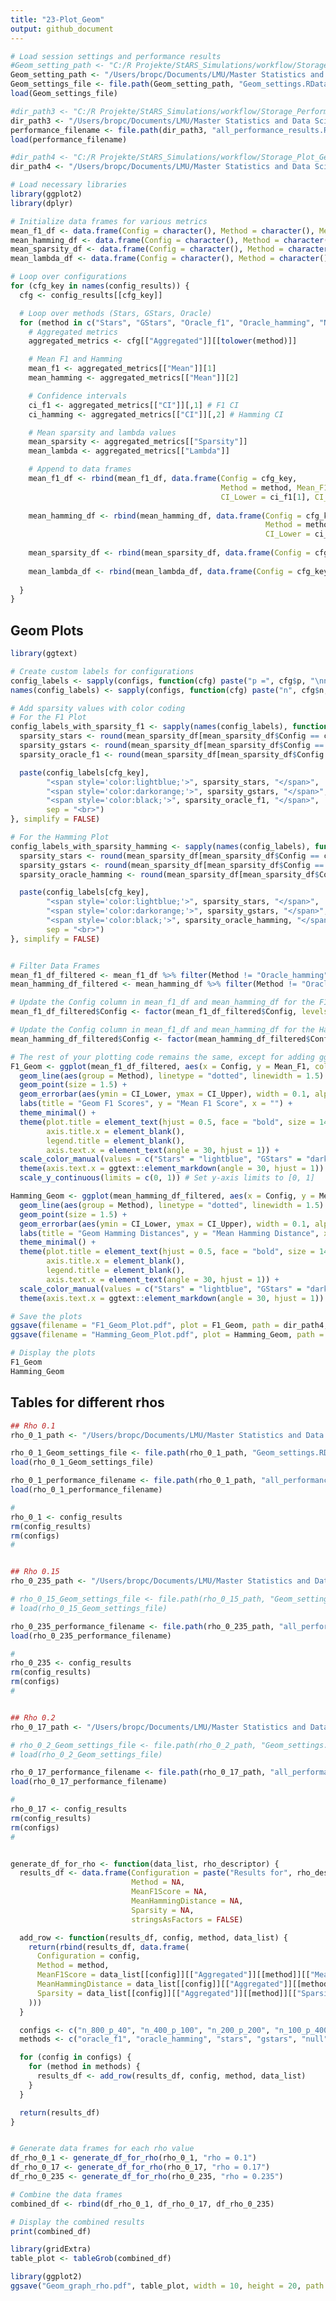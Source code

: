 ```yaml
---
title: "23-Plot_Geom"
output: github_document
---
```


```r

# Load session settings and performance results
#Geom_setting_path <- "C:/R Projekte/StARS_Simulations/workflow/Storage_Settings/"
Geom_setting_path <- "/Users/bropc/Documents/LMU/Master Statistics and Data Science/Masterarbeit/R Master/StARS_Simulations/workflow/Storage_Settings/"
Geom_settings_file <- file.path(Geom_setting_path, "Geom_settings.RData")
load(Geom_settings_file)

#dir_path3 <- "C:/R Projekte/StARS_Simulations/workflow/Storage_Performance_Geom"
dir_path3 <- "/Users/bropc/Documents/LMU/Master Statistics and Data Science/Masterarbeit/R Master/StARS_Simulations/workflow/Storage_Performance_Geom"
performance_filename <- file.path(dir_path3, "all_performance_results.RData")
load(performance_filename)
```


```r

#dir_path4 <- "C:/R Projekte/StARS_Simulations/workflow/Storage_Plot_Geom"
dir_path4 <- "/Users/bropc/Documents/LMU/Master Statistics and Data Science/Masterarbeit/R Master/StARS_Simulations/workflow/Storage_Plot_Geom"

# Load necessary libraries
library(ggplot2)
library(dplyr)

# Initialize data frames for various metrics
mean_f1_df <- data.frame(Config = character(), Method = character(), Mean_F1 = numeric(), CI_Lower = numeric(), CI_Upper = numeric(), stringsAsFactors = FALSE)
mean_hamming_df <- data.frame(Config = character(), Method = character(), Mean_Hamming = numeric(), CI_Lower = numeric(), CI_Upper = numeric(), stringsAsFactors = FALSE)
mean_sparsity_df <- data.frame(Config = character(), Method = character(), Mean_Sparsity = numeric(), stringsAsFactors = FALSE)
mean_lambda_df <- data.frame(Config = character(), Method = character(), Mean_Lambda = numeric(), stringsAsFactors = FALSE)

# Loop over configurations
for (cfg_key in names(config_results)) {
  cfg <- config_results[[cfg_key]]

  # Loop over methods (Stars, GStars, Oracle)
  for (method in c("Stars", "GStars", "Oracle_f1", "Oracle_hamming", "Null")) {
    # Aggregated metrics
    aggregated_metrics <- cfg[["Aggregated"]][[tolower(method)]]

    # Mean F1 and Hamming
    mean_f1 <- aggregated_metrics[["Mean"]][1]
    mean_hamming <- aggregated_metrics[["Mean"]][2]

    # Confidence intervals
    ci_f1 <- aggregated_metrics[["CI"]][,1] # F1 CI
    ci_hamming <- aggregated_metrics[["CI"]][,2] # Hamming CI

    # Mean sparsity and lambda values
    mean_sparsity <- aggregated_metrics[["Sparsity"]]
    mean_lambda <- aggregated_metrics[["Lambda"]]

    # Append to data frames
    mean_f1_df <- rbind(mean_f1_df, data.frame(Config = cfg_key, 
                                               Method = method, Mean_F1 = mean_f1, 
                                               CI_Lower = ci_f1[1], CI_Upper = ci_f1[2]))
    
    mean_hamming_df <- rbind(mean_hamming_df, data.frame(Config = cfg_key, 
                                                         Method = method, Mean_Hamming = mean_hamming, 
                                                         CI_Lower = ci_hamming[1], CI_Upper = ci_hamming[2]))
    
    mean_sparsity_df <- rbind(mean_sparsity_df, data.frame(Config = cfg_key, Method = method, Mean_Sparsity = mean_sparsity))
    
    mean_lambda_df <- rbind(mean_lambda_df, data.frame(Config = cfg_key, Method = method, Mean_Lambda = mean_lambda))
    
  }
}

```


## Geom Plots
```r

library(ggtext)

# Create custom labels for configurations
config_labels <- sapply(configs, function(cfg) paste("p =", cfg$p, "\nn =", cfg$n))
names(config_labels) <- sapply(configs, function(cfg) paste("n", cfg$n, "p", cfg$p, sep = "_"))

# Add sparsity values with color coding
# For the F1 Plot
config_labels_with_sparsity_f1 <- sapply(names(config_labels), function(cfg_key) {
  sparsity_stars <- round(mean_sparsity_df[mean_sparsity_df$Config == cfg_key & mean_sparsity_df$Method == "Stars", "Mean_Sparsity"], 3)
  sparsity_gstars <- round(mean_sparsity_df[mean_sparsity_df$Config == cfg_key & mean_sparsity_df$Method == "GStars", "Mean_Sparsity"], 3)
  sparsity_oracle_f1 <- round(mean_sparsity_df[mean_sparsity_df$Config == cfg_key & mean_sparsity_df$Method == "Oracle_f1", "Mean_Sparsity"], 3)

  paste(config_labels[cfg_key], 
        "<span style='color:lightblue;'>", sparsity_stars, "</span>",
        "<span style='color:darkorange;'>", sparsity_gstars, "</span>",
        "<span style='color:black;'>", sparsity_oracle_f1, "</span>", 
        sep = "<br>")
}, simplify = FALSE)

# For the Hamming Plot
config_labels_with_sparsity_hamming <- sapply(names(config_labels), function(cfg_key) {
  sparsity_stars <- round(mean_sparsity_df[mean_sparsity_df$Config == cfg_key & mean_sparsity_df$Method == "Stars", "Mean_Sparsity"], 3)
  sparsity_gstars <- round(mean_sparsity_df[mean_sparsity_df$Config == cfg_key & mean_sparsity_df$Method == "GStars", "Mean_Sparsity"], 3)
  sparsity_oracle_hamming <- round(mean_sparsity_df[mean_sparsity_df$Config == cfg_key & mean_sparsity_df$Method == "Oracle_hamming", "Mean_Sparsity"], 3)

  paste(config_labels[cfg_key], 
        "<span style='color:lightblue;'>", sparsity_stars, "</span>",
        "<span style='color:darkorange;'>", sparsity_gstars, "</span>",
        "<span style='color:black;'>", sparsity_oracle_hamming, "</span>", 
        sep = "<br>")
}, simplify = FALSE)


# Filter Data Frames
mean_f1_df_filtered <- mean_f1_df %>% filter(Method != "Oracle_hamming" & Method != "Null")
mean_hamming_df_filtered <- mean_hamming_df %>% filter(Method != "Oracle_f1")

# Update the Config column in mean_f1_df and mean_hamming_df for the F1 plot
mean_f1_df_filtered$Config <- factor(mean_f1_df_filtered$Config, levels = names(config_labels_with_sparsity_f1), labels = config_labels_with_sparsity_f1)

# Update the Config column in mean_f1_df and mean_hamming_df for the Hamming plot
mean_hamming_df_filtered$Config <- factor(mean_hamming_df_filtered$Config, levels = names(config_labels_with_sparsity_hamming), labels = config_labels_with_sparsity_hamming)

# The rest of your plotting code remains the same, except for adding ggtext::element_markdown() to the axis.text.x theme
F1_Geom <- ggplot(mean_f1_df_filtered, aes(x = Config, y = Mean_F1, color = Method)) +
  geom_line(aes(group = Method), linetype = "dotted", linewidth = 1.5) + 
  geom_point(size = 1.5) +
  geom_errorbar(aes(ymin = CI_Lower, ymax = CI_Upper), width = 0.1, alpha = 0.5) +
  labs(title = "Geom F1 Scores", y = "Mean F1 Score", x = "") +  
  theme_minimal() +
  theme(plot.title = element_text(hjust = 0.5, face = "bold", size = 14),
        axis.title.x = element_blank(),
        legend.title = element_blank(),
        axis.text.x = element_text(angle = 30, hjust = 1)) +
  scale_color_manual(values = c("Stars" = "lightblue", "GStars" = "darkorange", "Oracle_f1" = "black")) +
  theme(axis.text.x = ggtext::element_markdown(angle = 30, hjust = 1)) +
  scale_y_continuous(limits = c(0, 1)) # Set y-axis limits to [0, 1]

Hamming_Geom <- ggplot(mean_hamming_df_filtered, aes(x = Config, y = Mean_Hamming, color = Method)) +
  geom_line(aes(group = Method), linetype = "dotted", linewidth = 1.5) + 
  geom_point(size = 1.5) +
  geom_errorbar(aes(ymin = CI_Lower, ymax = CI_Upper), width = 0.1, alpha = 0.5) +
  labs(title = "Geom Hamming Distances", y = "Mean Hamming Distance", x = "") +  
  theme_minimal() +
  theme(plot.title = element_text(hjust = 0.5, face = "bold", size = 14),
        axis.title.x = element_blank(),
        legend.title = element_blank(),
        axis.text.x = element_text(angle = 30, hjust = 1)) +
  scale_color_manual(values = c("Stars" = "lightblue", "GStars" = "darkorange", "Oracle_hamming" = "black", "Null" = "gray")) +
  theme(axis.text.x = ggtext::element_markdown(angle = 30, hjust = 1))

# Save the plots
ggsave(filename = "F1_Geom_Plot.pdf", plot = F1_Geom, path = dir_path4, width = 8, height = 6, dpi = 300)
ggsave(filename = "Hamming_Geom_Plot.pdf", plot = Hamming_Geom, path = dir_path4, width = 8, height = 6, dpi = 300)

# Display the plots
F1_Geom
Hamming_Geom
```


## Tables for different rhos
```r

## Rho 0.1
rho_0_1_path <- "/Users/bropc/Documents/LMU/Master Statistics and Data Science/Masterarbeit/R Master/StARS_Simulations/workflow/Schrott/Geom/rho_0_1"

rho_0_1_Geom_settings_file <- file.path(rho_0_1_path, "Geom_settings.RData")
load(rho_0_1_Geom_settings_file)

rho_0_1_performance_filename <- file.path(rho_0_1_path, "all_performance_results.RData")
load(rho_0_1_performance_filename)

#
rho_0_1 <- config_results
rm(config_results)
rm(configs)
#


## Rho 0.15
rho_0_235_path <- "/Users/bropc/Documents/LMU/Master Statistics and Data Science/Masterarbeit/R Master/StARS_Simulations/workflow/Schrott/Geom/rho_0_235"

# rho_0_15_Geom_settings_file <- file.path(rho_0_15_path, "Geom_settings.RData")
# load(rho_0_15_Geom_settings_file)

rho_0_235_performance_filename <- file.path(rho_0_235_path, "all_performance_results.RData")
load(rho_0_235_performance_filename)

#
rho_0_235 <- config_results
rm(config_results)
rm(configs)
#


## Rho 0.2
rho_0_17_path <- "/Users/bropc/Documents/LMU/Master Statistics and Data Science/Masterarbeit/R Master/StARS_Simulations/workflow/Schrott/Geom/rho_0_17"

# rho_0_2_Geom_settings_file <- file.path(rho_0_2_path, "Geom_settings.RData")
# load(rho_0_2_Geom_settings_file)

rho_0_17_performance_filename <- file.path(rho_0_17_path, "all_performance_results.RData")
load(rho_0_17_performance_filename)

#
rho_0_17 <- config_results
rm(config_results)
rm(configs)
#


generate_df_for_rho <- function(data_list, rho_descriptor) {
  results_df <- data.frame(Configuration = paste("Results for", rho_descriptor),
                           Method = NA,
                           MeanF1Score = NA,
                           MeanHammingDistance = NA,
                           Sparsity = NA,
                           stringsAsFactors = FALSE)

  add_row <- function(results_df, config, method, data_list) {
    return(rbind(results_df, data.frame(
      Configuration = config,
      Method = method,
      MeanF1Score = data_list[[config]][["Aggregated"]][[method]][["Mean"]][[1]],
      MeanHammingDistance = data_list[[config]][["Aggregated"]][[method]][["Mean"]][[2]],
      Sparsity = data_list[[config]][["Aggregated"]][[method]][["Sparsity"]]
    )))
  }

  configs <- c("n_800_p_40", "n_400_p_100", "n_200_p_200", "n_100_p_400")
  methods <- c("oracle_f1", "oracle_hamming", "stars", "gstars", "null")  # Updated methods

  for (config in configs) {
    for (method in methods) {
      results_df <- add_row(results_df, config, method, data_list)
    }
  }

  return(results_df)
}


# Generate data frames for each rho value
df_rho_0_1 <- generate_df_for_rho(rho_0_1, "rho = 0.1")
df_rho_0_17 <- generate_df_for_rho(rho_0_17, "rho = 0.17")
df_rho_0_235 <- generate_df_for_rho(rho_0_235, "rho = 0.235")

# Combine the data frames
combined_df <- rbind(df_rho_0_1, df_rho_0_17, df_rho_0_235)

# Display the combined results
print(combined_df)

library(gridExtra)
table_plot <- tableGrob(combined_df)

library(ggplot2)
ggsave("Geom_graph_rho.pdf", table_plot, width = 10, height = 20, path = "/Users/bropc/Documents/LMU/Master Statistics and Data Science/Masterarbeit/R Master/StARS_Simulations/workflow/Schrott/Geom/")


```




